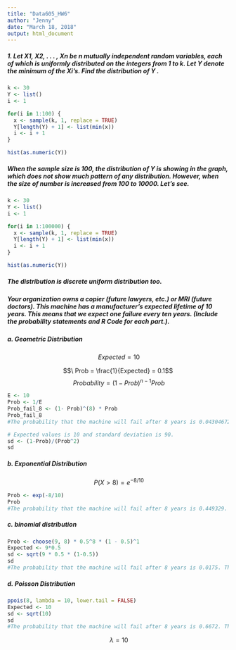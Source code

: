 ---
title: "Data605_HW6"
author: "Jenny"
date: "March 18, 2018"
output: html_document
---

##### 1. Let X1, X2, . . . , Xn be n mutually independent random variables, each of which is uniformly distributed on the integers from 1 to k. Let Y denote the minimum of the Xi's. Find the distribution of Y .

```{r setup, include=TRUE}
k <- 30
Y <- list()
i <- 1

for(i in 1:100) {
  x <- sample(k, 1, replace = TRUE)
  Y[length(Y) + 1] <- list(min(x))
  i <- i + 1
}

hist(as.numeric(Y))
```
##### When the sample size is 100, the distribution of Y is showing in the graph, which does not show much pattern of any distribution. However, when the size of number is increased from 100 to 10000. Let's see.
```{r }
k <- 30
Y <- list()
i <- 1

for(i in 1:100000) {
  x <- sample(k, 1, replace = TRUE)
  Y[length(Y) + 1] <- list(min(x))
  i <- i + 1
}

hist(as.numeric(Y))
```
##### The distribution is discrete uniform distribution too.

##### Your organization owns a copier (future lawyers, etc.) or MRI (future doctors). This machine has a manufacturer's expected lifetime of 10 years. This means that we expect one failure every ten years. (Include the probability statements and R Code for each part.).
##### a. Geometric Distribution

$$\ Expected = 10$$

$$\ Prob = \frac{1}{Expected} = 0.1$$
$$\ Probability  = (1-Prob)^{n-1} Prob$$

```{r }
E <- 10
Prob <- 1/E
Prob_fail_8 <- (1- Prob)^(8) * Prob
Prob_fail_8
#The probability that the machine will fail after 8 years is 0.04304672.

# Expected values is 10 and standard deviation is 90.
sd <- (1-Prob)/(Prob^2)
sd
```

##### b. Exponential Distribution

$$\ P(X > 8) = e^{-8/10} $$
```{r }

Prob <- exp(-8/10)
Prob
#The probability that the machine will fail after 8 years is 0.449329. The standard deviation is equal to mean, which is 10.
```

##### c. binomial distribution

```{r}

Prob <- choose(9, 8) * 0.5^8 * (1 - 0.5)^1
Expected <- 9*0.5
sd <- sqrt(9 * 0.5 * (1-0.5))
sd
#The probability that the machine will fail after 8 years is 0.0175. The expected value is 4.5, and the standard deviation is 1.5
```


##### d. Poisson Distribution
```{r}
ppois(8, lambda = 10, lower.tail = FALSE)
Expected <- 10
sd <- sqrt(10)
sd
#The probability that the machine will fail after 8 years is 0.6672. The expected value is 10, and the standard deviation is 3.16.
```
$$\ \lambda= 10$$

